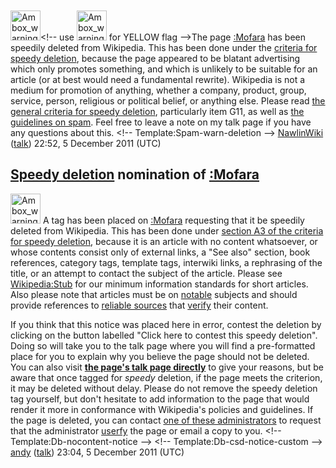 <article id="33967461" title=User talk:Mohammadfrahadi123>
	<talkpage id="33967461" title="User talk:Mohammadfrahadi123">

[[Image:Ambox warning pn.svg|left|48px|alt=|link=]]&lt;!-- use [[Image:Ambox warning yellow.svg|left|48px|alt=|link=]] for YELLOW flag --&gt;The page [[:Mofara]] has been speedily deleted from Wikipedia. This has been done under the [[WP:CSD#Articles|criteria for speedy deletion]], because the page appeared to be blatant advertising which only promotes something, and which is unlikely to be suitable for an article (or at best would need a fundamental rewrite). Wikipedia is not a medium for promotion of anything, whether a company, product, group, service, person, religious or political belief, or anything else. Please read [[Wikipedia:Criteria for speedy deletion#G11|the general criteria for speedy deletion]], particularly item G11, as well as [[WP:SPAM|the guidelines on spam]]. Feel free to leave a note on my talk page if you have any questions about this. &lt;!-- Template:Spam-warn-deletion --&gt; [[User:NawlinWiki|NawlinWiki]] ([[User talk:NawlinWiki|talk]]) 22:52, 5 December 2011 (UTC)

==[[Wikipedia:Criteria for speedy deletion|Speedy deletion]] nomination of [[:Mofara]]==
[[Image:Ambox warning pn.svg|48px|left|alt=|link=]]
{{Quote box|quote=&lt;p&gt;If this is the first article that you have created, you may want to read [[WP:Your first article|the guide to writing your first article]].&lt;/p&gt;&lt;p&gt;You may want to consider using the [[Wikipedia:Article wizard|Article Wizard]] to help you create articles.&lt;/p&gt;|width=20%|align=right}}
A tag has been placed on [[:Mofara]] requesting that it be speedily deleted from Wikipedia. This has been done under [[WP:CSD#A3|section A3 of the criteria for speedy deletion]], because it is an article with no content whatsoever, or whose contents consist only of external links, a &quot;See also&quot; section, book references, category tags, template tags, interwiki links, a rephrasing of the title, or an attempt to contact the subject of the article. Please see [[Wikipedia:Stub#Essential information about stubs|Wikipedia:Stub]] for our minimum information standards for short articles. Also please note that articles must be on [[Wikipedia:Notability|notable]] subjects and should provide references to [[Wikipedia:Reliable sources|reliable sources]] that [[Wikipedia:Verifiability|verify]] their content. 

If you think that this notice was placed here in error, contest the deletion by clicking on the button labelled &quot;Click here to contest this speedy deletion&quot;. Doing so will take you to the talk page where you will find a pre-formatted place for you to explain why you believe the page should not be deleted. You can also visit '''[[Talk:Mofara|the page's talk page directly]]''' to give your reasons, but be aware that once tagged for ''speedy'' deletion, if the page meets the criterion, it may be deleted without delay. Please do not remove the speedy deletion tag yourself, but don't hesitate to add information to the page that would render it more in conformance with Wikipedia's policies and guidelines. If the page is deleted, you can contact [[:Category:Wikipedia administrators who will provide copies of deleted articles|one of these administrators]] to request that the administrator [[Wikipedia:Userfication#Userfication_of_deleted_content|userfy]] the page or email a copy to you. &lt;!-- Template:Db-nocontent-notice --&gt; &lt;!-- Template:Db-csd-notice-custom --&gt; [[User:Andyjsmith|andy]] ([[User talk:Andyjsmith|talk]]) 23:04, 5 December 2011 (UTC)
	</talkpage>
</article>